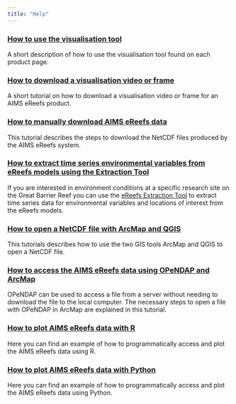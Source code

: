 ```yaml
---
title: "Help"
---
```


### [How to use the visualisation tool](./how-to-use-the-visualisation-tool/index.qmd)

A short description of how to use the visualisation tool found on each product page.

### [How to download a visualisation video or frame](./how-to-download-video-or-image/index.qmd)

A short tutorial on how to download a visualisation video or frame for an AIMS eReefs product.

### [How to manually download AIMS eReefs data](./how-to-manually-download-aims-ereefs-data/index.qmd)

This tutorial describes the steps to download the NetCDF files produced by the AIMS eReefs system.
    
### [How to extract time series environmental variables from eReefs models using the Extraction Tool](./how-to-extract-data-using-the-extraction-tool/index.qmd)

If you are interested in environment conditions at a specific research site on the Great Barrier Reef you can use the [eReefs Extraction Tool](https://extraction.ereefs.aims.gov.au/?_gl=1*g1xjkd*_ga*OTM5OTM3MTMzLjE2NjczNTcwNzg.*_ga_6SSTNBNHXG*MTY5MjE1MDkyOS4zNy4xLjE2OTIxNTM2ODEuMC4wLjA.) to extract time series data for environmental variables and locations of interest from the eReefs models.
    
### [How to open a NetCDF file with ArcMap and QGIS](./how-to-open-a-NetCDF-file-with-ArcMap-and-QGIS/index.qmd)

This tutorials describes how to use the two GIS tools ArcMap and QGIS to open a NetCDF file.
    
### [How to access the AIMS eReefs data using OPeNDAP and ArcMap](how-to-access-the-aims-ereefs-data-using-opendap-and-arcmap/index.qmd)

OPeNDAP can be used to access a file from a server without needing to download the file to the local computer. The necessary steps to open a file with OPeNDAP in ArcMap are explained in this tutorial.

### [How to plot AIMS eReefs data with R](how-to-plot-aims-ereefs-data-with-r/index.qmd)

Here you can find an example of how to programmatically access and plot the AIMS eReefs data using R.

### [How to plot AIMS eReefs data with Python](how-to-plot-aims-ereefs-data-with-python/index.qmd)
    
Here you can find an example of how to programmatically access and plot the AIMS eReefs data using Python.
